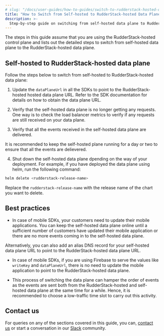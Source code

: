 ```yaml
---
# slug: "/docs/user-guides/how-to-guides/switch-to-rudderstack-hosted-data-plane"
title: "How to Switch from Self-hosted to RudderStack-hosted Data Plane"
description: >-
  Step-by-step guide on switching from self-hosted data plane to RudderStack-hosted data plane.
---
```


The steps in this guide assume that you are using the RudderStack-hosted control plane and lists out the detailed steps to switch from self-hosted data plane to the RudderStack-hosted data plane.

## Self-hosted to RudderStack-hosted data plane 

Follow the steps below to switch from self-hosted to RudderStack-hosted data plane:

1. Update the `dataPlaneUrl` in all the SDKs to point to the RudderStack-hosted hosted data plane URL. Refer to the <Link to="/sources/sdks/">SDK documentation</Link> for details on how to obtain the data plane URL.

2. Verify that the self-hosted data plane is no longer getting any requests. One way is to check the load balancer metrics to verify if any requests are still received on your data plane.

3. Verify that all the events received in the self-hosted data plane are delivered. 

<div class="infoBlock">
It is recommended to keep the self-hosted plane running for a day or two to ensure that all the events are delievered.
</div>

4. Shut down the self-hosted data plane dpending on the way of your deployment. For example, if you have deployed the data plane using helm, run the following command:

```BASH
helm delete <rudderstack-release-name>
```

<div class="infoBlock">
Replace the <code class="inline-code">rudderstack-release-name</code> with the release name of the chart you want to delete.
</div>

## Best practices

* In case of mobile SDKs, your customers need to update their mobile applications. You can keep the self-hosted data plane online until a sufficient number of customers have updated their mobile application or there are no more events coming in to the self-hosted data plane.

Alternatively, you can also add an alias DNS record for your self-hosted data plane URL to point to the RudderStack-hosted data plane URL.

* In case of mobile SDKs, if you are using Firebase to serve the values like `writeKey` and `dataPlaneUrl`, there is no need to update the mobile application to point to the RudderStack-hosted data plane.

* This process of switching the data plane can hamper the order of events as the events are sent both from the RudderStack-hosted and self-hosted data plane at the same time for a while. Hence, it is recommended to choose a low-traffic time slot to carry out this activity.

## Contact us

For queries on any of the sections covered in this guide, you can, [contact us](mailto:%20docs@rudderstack.com) or start a conversation in our [Slack](https://rudderstack.com/join-rudderstack-slack-community) community.
